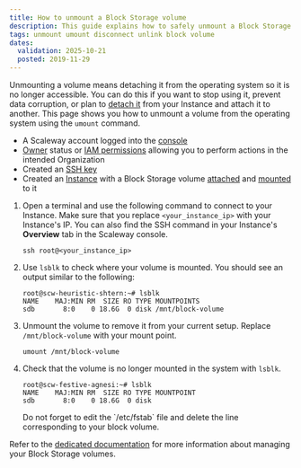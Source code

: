 ```yaml
---
title: How to unmount a Block Storage volume
description: This guide explains how to safely unmount a Block Storage volume from your Scaleway Instance to avoid data loss.
tags: unmount umount disconnect unlink block volume
dates:
  validation: 2025-10-21
  posted: 2019-11-29
---
```


Unmounting a volume means detaching it from the operating system so it is no longer accessible. You can do this if you want to stop using it, prevent data corruption, or plan to [detach it](/block-storage/how-to/detach-a-volume/) from your Instance and attach it to another. This page shows you how to unmount a volume from the operating system using the `umount` command.

<Requirements />

- A Scaleway account logged into the [console](https://console.scaleway.com)
- [Owner](/iam/concepts/#owner) status or [IAM permissions](/iam/concepts/#permission) allowing you to perform actions in the intended Organization
- Created an [SSH key](/organizations-and-projects/how-to/create-ssh-key/)
- Created an [Instance](/instances/how-to/create-an-instance/) with a Block Storage volume [attached](/block-storage/how-to/attach-a-volume/) and [mounted](/block-storage/how-to/mount-a-volume/) to it


1. Open a terminal and use the following command to connect to your Instance. Make sure that you replace `<your_instance_ip>` with your Instance's IP. You can also find the SSH command in your Instance's **Overview** tab in the Scaleway console.
    ```
    ssh root@<your_instance_ip>
    ```
2. Use `lsblk` to check where your volume is mounted. You should see an output similar to the following:

    ```
    root@scw-heuristic-shtern:~# lsblk
    NAME    MAJ:MIN RM  SIZE RO TYPE MOUNTPOINTS
    sdb       8:0    0 18.6G  0 disk /mnt/block-volume
    ```
3. Unmount the volume to remove it from your current setup. Replace `/mnt/block-volume` with your mount point.
    ```
    umount /mnt/block-volume
    ```
4.  Check that the volume is no longer mounted in the system with `lsblk`.
    ```
    root@scw-festive-agnesi:~# lsblk
    NAME    MAJ:MIN RM  SIZE RO TYPE MOUNTPOINT
    sdb       8:0    0 18.6G  0 disk
    ```
    <Message type="important">
      Do not forget to edit the `/etc/fstab` file and delete the line corresponding to your block volume.
    </Message>

Refer to the [dedicated documentation](/block-storage/api-cli/managing-a-volume/) for more information about managing your Block Storage volumes.


